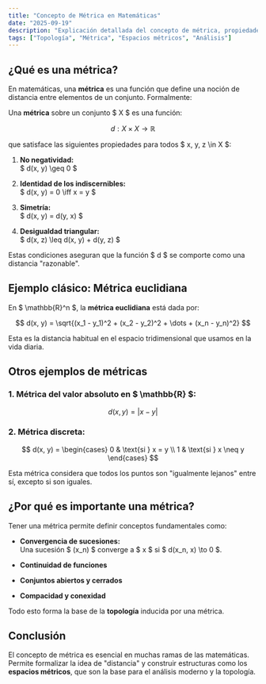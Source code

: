 ```yaml
---
title: "Concepto de Métrica en Matemáticas"
date: "2025-09-19"
description: "Explicación detallada del concepto de métrica, propiedades y ejemplos en espacios métricos."
tags: ["Topología", "Métrica", "Espacios métricos", "Análisis"]
---
```


## ¿Qué es una métrica?

En matemáticas, una **métrica** es una función que define una noción de distancia entre elementos de un conjunto. Formalmente:

Una **métrica** sobre un conjunto $ X $ es una función:

$$
d: X \times X \to \mathbb{R}
$$

que satisface las siguientes propiedades para todos $ x, y, z \in X $:

1. **No negatividad:**  
   $ d(x, y) \geq 0 $

2. **Identidad de los indiscernibles:**  
   $ d(x, y) = 0 \iff x = y $

3. **Simetría:**  
   $ d(x, y) = d(y, x) $

4. **Desigualdad triangular:**  
   $ d(x, z) \leq d(x, y) + d(y, z) $

Estas condiciones aseguran que la función $ d $ se comporte como una distancia "razonable".


## Ejemplo clásico: Métrica euclidiana

En $ \mathbb{R}^n $, la **métrica euclidiana** está dada por:

$$
d(x, y) = \sqrt{(x_1 - y_1)^2 + (x_2 - y_2)^2 + \dots + (x_n - y_n)^2}
$$

Esta es la distancia habitual en el espacio tridimensional que usamos en la vida diaria.


## Otros ejemplos de métricas

### 1. **Métrica del valor absoluto** en $ \mathbb{R} $:

$$
d(x, y) = |x - y|
$$

### 2. **Métrica discreta**:

$$
d(x, y) =
\begin{cases}
0 & \text{si } x = y \\
1 & \text{si } x \neq y
\end{cases}
$$

Esta métrica considera que todos los puntos son "igualmente lejanos" entre sí, excepto si son iguales.


## ¿Por qué es importante una métrica?

Tener una métrica permite definir conceptos fundamentales como:

- **Convergencia de sucesiones:**  
  Una sucesión $ (x_n) $ converge a $ x $ si $ d(x_n, x) \to 0 $.

- **Continuidad de funciones**
- **Conjuntos abiertos y cerrados**
- **Compacidad y conexidad**

Todo esto forma la base de la **topología** inducida por una métrica.


## Conclusión

El concepto de métrica es esencial en muchas ramas de las matemáticas. Permite formalizar la idea de "distancia" y construir estructuras como los **espacios métricos**, que son la base para el análisis moderno y la topología.

